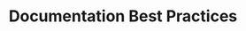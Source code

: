 ---
title: 'Documentation Best Practices'
description: 'Best practices for writing and maintaining markdown documentation using Mintlify'
icon: 'star'
---